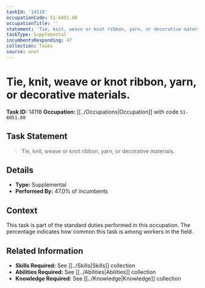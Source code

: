 ```yaml
---
taskId: '14118'
occupationCode: 51-6051.00
occupationTitle: ''
statement: 'Tie, knit, weave or knot ribbon, yarn, or decorative materials.'
taskType: Supplemental
incumbentsResponding: 47
collection: Tasks
source: onet
---
```

# Tie, knit, weave or knot ribbon, yarn, or decorative materials.

**Task ID:** 14118
**Occupation:** [[../Occupations|Occupation]] with code `51-6051.00`

## Task Statement

> Tie, knit, weave or knot ribbon, yarn, or decorative materials.

## Details

- **Type:** Supplemental
- **Performed By:** 47.0% of incumbents

## Context

This task is part of the standard duties performed in this occupation. The percentage indicates how common this task is among workers in the field.

## Related Information

- **Skills Required:** See [[../Skills|Skills]] collection
- **Abilities Required:** See [[../Abilities|Abilities]] collection
- **Knowledge Required:** See [[../Knowledge|Knowledge]] collection
